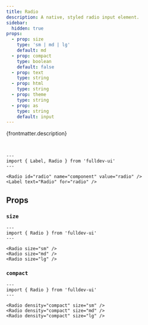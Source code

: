 ```yaml
---
title: Radio
description: A native, styled radio input element.
sidebar:
  hidden: true
props:
  - prop: size
    type: 'sm | md | lg'
    default: md
  - prop: compact
    type: boolean
    default: false
  - prop: text
    type: string
  - prop: html
    type: string
  - prop: theme
    type: string
  - prop: as
    type: string
    default: input
---
```




{frontmatter.description}

<br />

```astro live
---
import { Label, Radio } from 'fulldev-ui'
---

<Radio id="radio" name="component" value="radio" />
<Label text="Radio" for="radio" />
```

## Props

<PropsTable props={frontmatter.props} />

### `size`

<SizeProp />

```astro live
---
import { Radio } from 'fulldev-ui'
---

<Radio size="sm" />
<Radio size="md" />
<Radio size="lg" />
```

### `compact`

<CompactProp />

```astro live
---
import { Radio } from 'fulldev-ui'
---

<Radio density="compact" size="sm" />
<Radio density="compact" size="md" />
<Radio density="compact" size="lg" />
```
